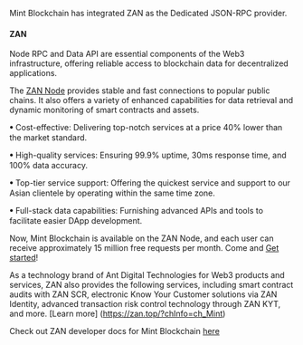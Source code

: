 Mint Blockchain has integrated ZAN as the Dedicated JSON-RPC provider.

#### ZAN

Node RPC and Data API are essential components of the Web3 infrastructure, offering reliable access to blockchain data for decentralized applications.

The [ZAN Node](https://zan.top/home/node-service?chInfo=ch_Mint) provides stable and fast connections to popular public chains. It also offers a variety of enhanced capabilities for data retrieval and dynamic monitoring of smart contracts and assets. 


ꔷ Cost-effective: Delivering top-notch services at a price 40% lower than the market standard.

ꔷ High-quality services: Ensuring 99.9% uptime, 30ms response time, and 100% data accuracy.

ꔷ Top-tier service support: Offering the quickest service and support to our Asian clientele by operating within the same time zone.

ꔷ Full-stack data capabilities: Furnishing advanced APIs and tools to facilitate easier DApp development. 


Now, Mint Blockchain is available on the ZAN Node, and each user can receive approximately 15 million free requests per month. Come and [Get started](https://zan.top/home/node-service?chInfo=ch_Mint)! 

As a technology brand of Ant Digital Technologies for Web3 products and services, ZAN also provides the following services, including smart contract audits with ZAN SCR, electronic Know Your Customer solutions via ZAN Identity, advanced transaction risk control technology through ZAN KYT, and more. [Learn more] (https://zan.top/?chInfo=ch_Mint)


Check out ZAN developer docs for Mint Blockchain [here](https://docs.zan.top/reference/eth-accounts-mint)
